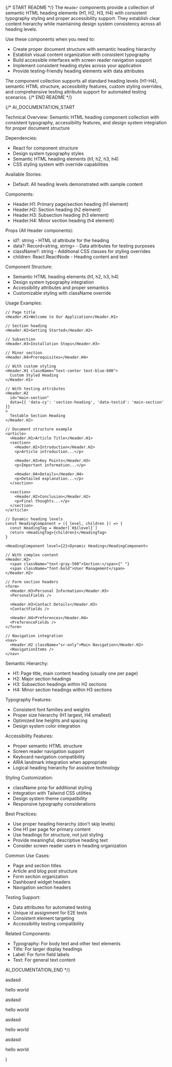 
{/* START README */}
The `Header` components provide a collection of semantic HTML heading elements (H1, H2, H3, H4) with consistent typography styling and proper accessibility support. They establish clear content hierarchy while maintaining design system consistency across all heading levels.

Use these components when you need to:
- Create proper document structure with semantic heading hierarchy
- Establish visual content organization with consistent typography
- Build accessible interfaces with screen reader navigation support
- Implement consistent heading styles across your application
- Provide testing-friendly heading elements with data attributes

The component collection supports all standard heading levels (H1-H4), semantic HTML structure, accessibility features, custom styling overrides, and comprehensive testing attribute support for automated testing scenarios.
{/* END README */}

{/*
AI_DOCUMENTATION_START

Technical Overview: Semantic HTML heading component collection with consistent typography, accessibility features, and design system integration for proper document structure

Dependencies:
- React for component structure
- Design system typography styles
- Semantic HTML heading elements (h1, h2, h3, h4)
- CSS styling system with override capabilities

Available Stories:
- Default: All heading levels demonstrated with sample content

Components:
- Header.H1: Primary page/section heading (h1 element)
- Header.H2: Section heading (h2 element)  
- Header.H3: Subsection heading (h3 element)
- Header.H4: Minor section heading (h4 element)

Props (All Header components):
- id?: string - HTML id attribute for the heading
- data?: Record<string, string> - Data attributes for testing purposes
- className?: string - Additional CSS classes for styling overrides
- children: React.ReactNode - Heading content and text

Component Structure:
- Semantic HTML heading elements (h1, h2, h3, h4)
- Design system typography integration
- Accessibility attributes and proper semantics
- Customizable styling with className override

Usage Examples:
```tsx
// Page title
<Header.H1>Welcome to Our Application</Header.H1>

// Section heading
<Header.H2>Getting Started</Header.H2>

// Subsection
<Header.H3>Installation Steps</Header.H3>

// Minor section
<Header.H4>Prerequisites</Header.H4>

// With custom styling
<Header.H1 className="text-center text-blue-600">
  Custom Styled Heading
</Header.H1>

// With testing attributes
<Header.H2 
  id="main-section"
  data={{ 'data-cy': 'section-heading', 'data-testid': 'main-section' }}
>
  Testable Section Heading
</Header.H2>

// Document structure example
<article>
  <Header.H1>Article Title</Header.H1>
  <section>
    <Header.H2>Introduction</Header.H2>
    <p>Article introduction...</p>
    
    <Header.H3>Key Points</Header.H3>
    <p>Important information...</p>
    
    <Header.H4>Details</Header.H4>
    <p>Detailed explanation...</p>
  </section>
  
  <section>
    <Header.H2>Conclusion</Header.H2>
    <p>Final thoughts...</p>
  </section>
</article>

// Dynamic heading levels
const HeadingComponent = ({ level, children }) => {
  const HeadingTag = Header[`H${level}`]
  return <HeadingTag>{children}</HeadingTag>
}

<HeadingComponent level={2}>Dynamic Heading</HeadingComponent>

// With complex content
<Header.H2>
  <span className="text-gray-500">Section:</span>{" "}
  <span className="font-bold">User Management</span>
</Header.H2>

// Form section headers
<form>
  <Header.H3>Personal Information</Header.H3>
  <PersonalFields />
  
  <Header.H3>Contact Details</Header.H3>
  <ContactFields />
  
  <Header.H4>Preferences</Header.H4>
  <PreferenceFields />
</form>

// Navigation integration
<nav>
  <Header.H2 className="sr-only">Main Navigation</Header.H2>
  <NavigationItems />
</nav>
```

Semantic Hierarchy:
- H1: Page title, main content heading (usually one per page)
- H2: Major section headings
- H3: Subsection headings within H2 sections
- H4: Minor section headings within H3 sections

Typography Features:
- Consistent font families and weights
- Proper size hierarchy (H1 largest, H4 smallest)
- Optimized line heights and spacing
- Design system color integration

Accessibility Features:
- Proper semantic HTML structure
- Screen reader navigation support
- Keyboard navigation compatibility
- ARIA landmark integration when appropriate
- Logical heading hierarchy for assistive technology

Styling Customization:
- className prop for additional styling
- Integration with Tailwind CSS utilities
- Design system theme compatibility
- Responsive typography considerations

Best Practices:
- Use proper heading hierarchy (don't skip levels)
- One H1 per page for primary content
- Use headings for structure, not just styling
- Provide meaningful, descriptive heading text
- Consider screen reader users in heading organization

Common Use Cases:
- Page and section titles
- Article and blog post structure
- Form section organization
- Dashboard widget headers
- Navigation section headers

Testing Support:
- Data attributes for automated testing
- Unique id assignment for E2E tests
- Consistent element targeting
- Accessibility testing compatibility

Related Components:
- Typography: For body text and other text elements
- Title: For larger display headings
- Label: For form field labels
- Text: For general text content

AI_DOCUMENTATION_END
*/}

  <div>
    <Header.H1>asdasd</Header.H1>
    <p>hello world</p>
    <Header.H2>asdasd</Header.H2>
    <p>hello world</p>
    <Header.H3>asdasd</Header.H3>
    <p>hello world</p>
    <Header.H4>asdasd</Header.H4>
    <p>hello world</p>
  </div>
)
